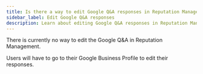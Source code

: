 ```yaml
---
title: Is there a way to edit Google Q&A responses in Reputation Management?
sidebar_label: Edit Google Q&A responses
description: Learn about editing Google Q&A responses in Reputation Management
---
```


There is currently no way to edit the Google Q&A in Reputation Management. 

Users will have to go to their Google Business Profile to edit their responses.